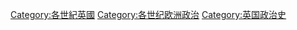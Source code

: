 [[Category:各世紀英國|Category:各世紀英國]]
[[Category:各世纪欧洲政治|Category:各世纪欧洲政治]]
[[Category:英国政治史|Category:英国政治史]]